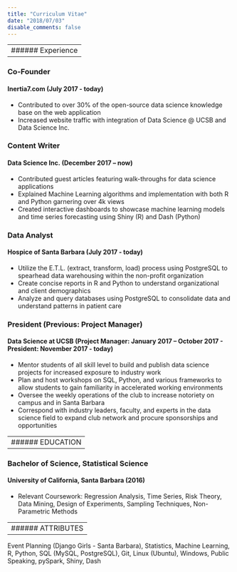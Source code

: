---
title: "Curriculum Vitae"
date: "2018/07/03"
disable_comments: false
---

---
###### Experience
---

### Co-Founder

#### Inertia7.com (July 2017 - today)

+ Contributed to over 30% of the open-source data science knowledge base on the web
application
+ Increased website traffic with integration of Data Science @ UCSB and Data Science Inc.


### Content Writer
#### Data Science Inc. (December 2017 – now)
+ Contributed guest articles featuring walk-throughs for data science applications
+ Explained Machine Learning algorithms and implementation with both R and Python garnering over 4k views
+ Created interactive dashboards to showcase machine learning models and time series forecasting using Shiny (R) and Dash (Python)

### Data Analyst
#### Hospice of Santa Barbara (July 2017 - today)

+ Utilize the E.T.L. (extract, transform, load) process using PostgreSQL to spearhead data warehousing within the non-profit organization
+ Create concise reports in R and Python to understand organizational and client demographics
+ Analyze and query databases using PostgreSQL to consolidate data and understand patterns in patient care

### President (Previous: Project Manager)
####  Data Science at UCSB (Project Manager: January 2017 – October 2017 - President: November 2017 - today)

+ Mentor students of all skill level to build and publish data science projects for increased exposure to industry work
+ Plan and host workshops on SQL, Python, and various frameworks to allow students to gain familiarity in accelerated working environments
+ Oversee the weekly operations of the club to increase notoriety on campus and in Santa Barbara
+ Correspond with industry leaders, faculty, and experts in the data science field to expand club network and procure sponsorships and opportunities

---
###### EDUCATION
---

### Bachelor of Science, Statistical Science 
#### University of California, Santa Barbara (2016)

+ Relevant Coursework: Regression Analysis, Time Series, Risk Theory, Data Mining, Design of
Experiments, Sampling Techniques, Non-Parametric Methods

---
###### ATTRIBUTES
---

Event Planning (Django Girls - Santa Barbara), Statistics, Machine Learning, R, Python, SQL (MySQL, PostgreSQL), Git, Linux (Ubuntu), Windows, Public Speaking, pySpark, Shiny, Dash